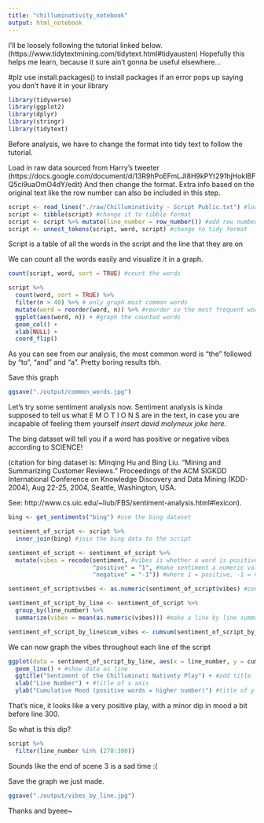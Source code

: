 ```yaml
---
title: "chilluminativity_notebook"
output: html_notebook
---
```


I'll be loosely following the tutorial linked below.
(https://www.tidytextmining.com/tidytext.html#tidyausten)
Hopefully this helps me learn, because it sure ain't gonna be useful elsewhere...

#plz use install.packages() to install packages if an error pops up saying you don't have it in your library

```r
library(tidyverse)
library(ggplot2)
library(dplyr)
library(stringr)
library(tidytext)
```

Before analysis, we have to change the format into tidy text to follow the tutorial.

Load in raw data sourced from Harry's tweeter (https://docs.google.com/document/d/13R9hPoEFmLJI8H9kPYt291hjHokIBFQ5ci9uaOmO4dY/edit)
And then change the format. Extra info based on the original text like the row number can also be included in this step.

```r
script <- read_lines("./raw/Chilluminativity - Script Public.txt") #load in plaintext
script <- tibble(script) #change it to tibble format
script <- script %>% mutate(line_number = row_number()) #add row number
script <- unnest_tokens(script, word, script) #change to tidy format
```

Script is a table of all the words in the script and the line that they are on

We can count all the words easily and visualize it in a graph.
```r
count(script, word, sort = TRUE) #count the words

script %>%
  count(word, sort = TRUE) %>%
  filter(n > 40) %>% # only graph most common words
  mutate(word = reorder(word, n)) %>% #reorder so the most frequent words are at the top
  ggplot(aes(word, n)) + #graph the counted words
  geom_col() +
  xlab(NULL) +
  coord_flip()
```

As you can see from our analysis, the most common word is "the" followed by "to", "and" and "a". Pretty boring results tbh.

Save this graph

```r
ggsave("./output/common_words.jpg")
```

Let's try some sentiment analysis now. Sentiment analysis is kinda supposed to tell us what E M O T I O N S are in the text, in case you are incapable of feeling them yourself *insert david molyneux joke here*. 

The bing dataset will tell you if a word has positive or negative vibes according to SCIENCE!

(citation for bing dataset is:
Minqing Hu and Bing Liu. "Mining and Summarizing Customer Reviews." Proceedings of the ACM SIGKDD International Conference on Knowledge Discovery and Data Mining (KDD-2004), Aug 22-25, 2004, Seattle, Washington, USA. 

See: http://www.cs.uic.edu/~liub/FBS/sentiment-analysis.html#lexicon).

```r
bing <- get_sentiments("bing") #use the bing dataset

sentiment_of_script <- script %>%
  inner_join(bing) #join the bing data to the script

sentiment_of_script <- sentiment_of_script %>%
  mutate(vibes = recode(sentiment, #vibes is whether a word is positive or negative in number format
                        "positive" = "1", #make sentiment a numeric value
                        "negative" = "-1")) #where 1 = positive, -1 = negative

sentiment_of_script$vibes <- as.numeric(sentiment_of_script$vibes) #convert from chr to dbl

sentiment_of_script_by_line <- sentiment_of_script %>%
  group_by(line_number) %>%
  summarize(vibes = mean(as.numeric(vibes))) #make a line by line summary of the vibes

sentiment_of_script_by_line$cum_vibes <- cumsum(sentiment_of_script_by_line$vibes)#cumulative vibes by line
```

We can now graph the vibes throughout each line of the script

```r
ggplot(data = sentiment_of_script_by_line, aes(x = line_number, y = cum_vibes, group = 1)) + #make basic graph
  geom_line() + #show data as line
  ggtitle("Sentiment of the Chilluminati Nativety Play") + #add title
  xlab("Line Number") + #title of x axis
  ylab("Cumulative Mood (positive words = higher number)") #title of y axis

```

That's nice, it looks like a very positive play, with a minor dip in mood a bit before line 300.

So what is this dip?

```r
script %>%
  filter(line_number %in% (270:300))
```
Sounds like the end of scene 3 is a sad time :(

Save the graph we just made.
```r
ggsave("./output/vibes_by_line.jpg")
```

Thanks and byeee~
